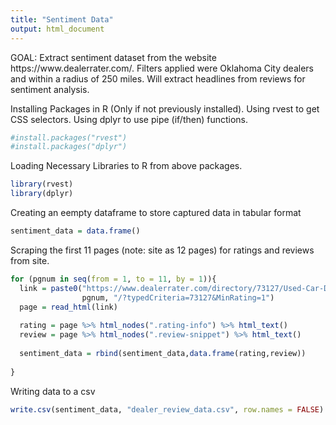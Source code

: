 ---
title: "Sentiment Data"
output: html_document
---

GOAL: Extract sentiment dataset from the website https://www.dealerrater.com/. Filters applied were Oklahoma City dealers and within a radius of 250 miles. Will extract headlines from reviews for sentiment analysis. 

Installing Packages in R (Only if not previously installed). Using rvest to get CSS selectors. Using dplyr to use pipe (if/then) functions.

```{r}
#install.packages("rvest")
#install.packages("dplyr")
```

Loading Necessary Libraries to R from above packages.

```{r}
library(rvest)
library(dplyr)
```

Creating an eempty dataframe to store captured data in tabular format

```{r}
sentiment_data = data.frame()
```


Scraping the first 11 pages (note: site as 12 pages) for ratings and reviews from site.

```{r}
for (pgnum in seq(from = 1, to = 11, by = 1)){
  link = paste0("https://www.dealerrater.com/directory/73127/Used-Car-Dealer/250/page",
                pgnum, "/?typedCriteria=73127&MinRating=1")
  page = read_html(link)
  
  rating = page %>% html_nodes(".rating-info") %>% html_text()
  review = page %>% html_nodes(".review-snippet") %>% html_text()
  
  sentiment_data = rbind(sentiment_data,data.frame(rating,review))
  
}
```

Writing data to a csv

```{r}
write.csv(sentiment_data, "dealer_review_data.csv", row.names = FALSE)
```

